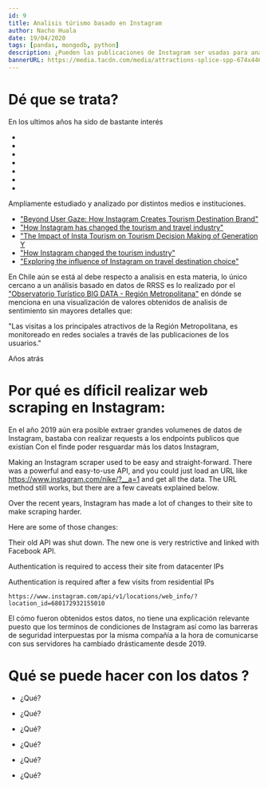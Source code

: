 ```yaml
---
id: 9
title: Analisis túrismo basado en Instagram
author: Nacho Huala
date: 19/04/2020
tags: [pandas, mongodb, python]
description: ¿Pueden las publicaciones de Instagram ser usadas para analizar la actividad turística de una locación?
bannerURL: https://media.tacdn.com/media/attractions-splice-spp-674x446/07/bd/6f/17.jpg
---
```


# Dé que se trata?

En los ultimos años ha sido de bastante interés

-
-

-
-

-
-

-

Ampliamente estudiado y analizado por distintos medios e instituciones.

-   ["Beyond User Gaze: How Instagram Creates Tourism Destination Brand"](https://www.researchgate.net/publication/286530462_Beyond_User_Gaze_How_Instagram_Creates_Tourism_Destination_Brand)
-   ["How Instagram has changed the tourism and travel industry"](https://jaauth.journals.ekb.eg/article_159153_d9ef1f2a64221346e3cae8bf5ad3554e.pdf)
-   ["The Impact of Insta Tourism on Tourism Decision Making of Generation Y](https://jaauth.journals.ekb.eg/article_159153_d9ef1f2a64221346e3cae8bf5ad3554e.pdf)
-   ["How Instagram changed the tourism industry"](https://www.dw.com/en/how-instagram-changed-the-tourism-industry/a-65348690|)
-   ["Exploring the influence of Instagram on travel destination choice"](https://www.researchgate.net/publication/360142299_Exploring_the_influence_of_Instagram_on_travel_destination_choice)

En Chile aún se está al debe respecto a analisis en esta materia, lo único cercano a un análisis basado en datos de RRSS es lo realizado por el
["Observatorio Turístico BIG DATA - Región Metropolitana"](http://dataturismorm.cl/demanda-turistica.html) en dónde se menciona en una visualización de valores obtenidos de analisis de sentimiento sin mayores detalles que:

"Las visitas a los principales atractivos de la Región Metropolitana, es monitoreado en redes sociales a través de las publicaciones de los usuarios."

Años atrás

# Por qué es díficil realizar web scraping en Instagram:

En el año 2019 aún era posible extraer grandes volumenes de datos de Instagram, bastaba con realizar requests a los endpoints publicos que existían
Con el finde poder resguardar más los datos Instagram,

Making an Instagram scraper used to be easy and straight-forward. There was a powerful and easy-to-use API, and you could just load an URL like https://www.instagram.com/nike/?__a=1 and get all the data. The URL method still works, but there are a few caveats explained below.

Over the recent years, Instagram has made a lot of changes to their site to make scraping harder.

Here are some of those changes:

Their old API was shut down. The new one is very restrictive and linked with Facebook API.

Authentication is required to access their site from datacenter IPs

Authentication is required after a few visits from residential IPs

```shell
https://www.instagram.com/api/v1/locations/web_info/?location_id=680172932155010
```

El cómo fueron obtenidos estos datos, no tiene una explicación relevante puesto que los terminos de condiciones de Instagram así como las barreras de seguridad interpuestas por la misma compañía a la hora de comunicarse con sus servidores ha cambiado drásticamente desde 2019.

# Qué se puede hacer con los datos ?

-   ¿Qué?

-   ¿Qué?

-   ¿Qué?

-   ¿Qué?

-   ¿Qué?

-   ¿Qué?
